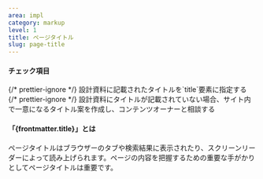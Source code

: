 ```yaml
---
area: impl
category: markup
level: 1
title: ページタイトル
slug: page-title
---
```



#### チェック項目

<Checkpoint>
  {/* prettier-ignore */}
  <span slot="title">設計資料に記載されたタイトルを`title`要素に指定する</span>
</Checkpoint>

<Checkpoint>
  {/* prettier-ignore */}
  <span slot="title">設計資料にタイトルが記載されていない場合、サイト内で一意になるタイトル案を作成し、コンテンツオーナーと相談する</span>
</Checkpoint>

#### 「{frontmatter.title}」とは

<Level level={frontmatter.level} />

ページタイトルはブラウザーのタブや検索結果に表示されたり、スクリーンリーダーによって読み上げられます。ページの内容を把握するための重要な手がかりとしてページタイトルは重要です。
